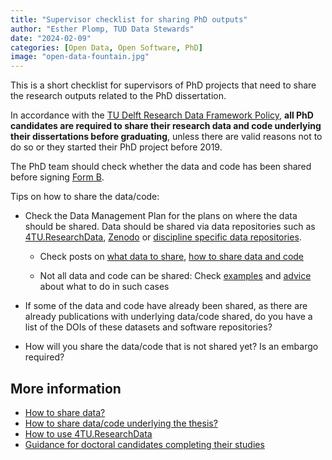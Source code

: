 ```yaml
---
title: "Supervisor checklist for sharing PhD outputs"
author: "Esther Plomp, TUD Data Stewards"
date: "2024-02-09"
categories: [Open Data, Open Software, PhD]
image: "open-data-fountain.jpg"
---
```


This is a short checklist for supervisors of PhD projects that need to share the research outputs related to the PhD dissertation.

In accordance with the [TU Delft Research Data Framework Policy](https://filelist.tudelft.nl/Library/Themaportalen/RDM/researchdata-framework-policy.pdf), **all PhD candidates are required to share their research data and code underlying their dissertations before graduating**, unless there are valid reasons not to do so or they started their PhD project before 2019. 

The PhD team should check whether the data and code has been shared before signing [Form B](https://intranet.tudelft.nl/-/graduate-school-forms?p_l_back_url=%2Fsearch%3Fq%3Dgraduate%2Bschool%2Bforms).

Tips on how to share the data/code:

-   Check the Data Management Plan for the plans on where the data should be shared. Data should be shared via data repositories such as [4TU.ResearchData](https://estherplomp.github.io/TNW-OS-support/posts/4TU-info/), [Zenodo](https://zenodo.org/) or [discipline specific data repositories](https://estherplomp.github.io/TNW-OS-support/posts/data-sharing-how/#where-discipline-specific-repository).

    -   Check posts on [what data to share](https://estherplomp.github.io/TNW-OS-support/posts/data-sharing-what/), [how to share data and code](https://estherplomp.github.io/TNW-OS-support/posts/data-sharing-how-PhD/)

    -   Not all data and code can be shared: Check [examples](https://www.tudelft.nl/en/library/research-data-management/r/buttons/faqs#c547667) and [advice](https://www.tudelft.nl/en/library/research-data-management/r/buttons/faqs#c547686) about what to do in such cases

-   If some of the data and code have already been shared, as there are already publications with underlying data/code shared, do you have a list of the DOIs of these datasets and software repositories?

-   How will you share the data/code that is not shared yet? Is an embargo required?

## More information

-   [How to share data?](https://estherplomp.github.io/TNW-OS-support/posts/data-sharing-how)
-   [How to share data/code underlying the thesis?](https://estherplomp.github.io/TNW-OS-support/posts/data-sharing-how-PhD/)
-   [How to use 4TU.ResearchData](https://estherplomp.github.io/TNW-OS-support/posts/4TU-info/)
-   [Guidance for doctoral candidates completing their studies](https://www.tudelft.nl/en/library/research-data-management/r/publish/publish-research-data/publish-your-phd-data/guidance-for-doctoral-candidates-completing-their-studies)
